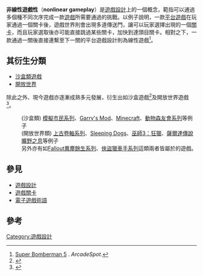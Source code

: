 {{Expand language|1=en|time=2021-11-08T04:30:33+00:00}}
{{NoteTA
|G1= Games
}}

'''非線性遊戲性'''（'''nonlinear gameplay'''）是[[遊戲設計|遊戲設計]]上的一個概念，範指可以通過多個種不同次序完成一款[[遊戲|遊戲]]所需要通過的挑戰。以例子說明，一款[[平台遊戲|平台遊戲]]在玩家通過一個關卡後，遊戲世界則會出現多道傳送門，讓可以玩家選擇出現的一個[[關卡_(電子遊戲)|關卡]]，而且玩家選取後亦可能直接跳過某些關卡，加快到達頭目關卡。相對之下，一款通過一關後直接連繫至下一關的平台遊戲設計則為線性遊戲<ref>[https://arcadespot.com/game/super-bomberman-5/ Super Bomberman 5] {{Webarchive|url=https://web.archive.org/web/20190528172941/http://www.arcadespot.com/game/super-bomberman-5/ |date=2019年5月28號 }}. ''ArcadeSpot''.</ref>。

== 其衍生分類 ==
*[[沙盒類遊戲|沙盒類遊戲]]
*[[開放世界|開放世界]]
除此之外、現今遊戲亦逐漸成熟多元發展，衍生出如沙盒遊戲<ref>{{cite web | last =Adams | first =Ernest | title =50 Greatest Game Design Innovations | publisher =Next Generation Magazine | date =November 1, 2007 | url =http://www.next-gen.biz/features/50-greatest-game-design-innovations | access-date =2009-12-14 | url-status =dead | archive-url =https://web.archive.org/web/20100922214404/http://www.next-gen.biz/features/50-greatest-game-design-innovations | archive-date =September 22, 2010 }}</ref>及開放世界遊戲<ref>{{cite web| author = Stuart Bishop | url = http://www.computerandvideogames.com/article.php?id=88288| title = Interview - Freelancer | publisher = CVG| access-date = 2008-04-29}}</ref>。
:(沙盒類) [[模擬人生系列|模擬市民系列]]、[[蓋瑞模組|Garry's Mod]]、[[Minecraft|Minecraft]]、[[動物森友會系列|動物森友會系列]]等例子
:(開放世界類) [[上古卷軸系列|上古卷軸系列]]、[[香港秘密警察|Sleeping Dogs]]、[[巫師3：狂獵|巫師3：狂獵]]、[[薩爾達傳說_曠野之息|薩爾達傳說 曠野之息]]等例子
:另外亦有如[[異塵餘生系列|Fallout異塵餘生系列]]、[[俠盜獵車手系列|俠盜獵車手系列]]這類兩者皆屬於的遊戲。

== 參見 ==
*[[遊戲設計|遊戲設計]]
*[[關卡_(電子遊戲)|遊戲關卡]]
*[[電子遊戲術語|電子遊戲術語]]

==參考 ==
{{reflist}}

{{電子遊戲類型}}
[[Category:遊戲設計|Category:遊戲設計]]